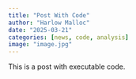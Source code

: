 ```yaml
---
title: "Post With Code"
author: "Harlow Malloc"
date: "2025-03-21"
categories: [news, code, analysis]
image: "image.jpg"
---
```


This is a post with executable code.
